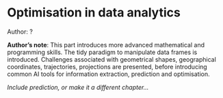 # Optimisation in data analytics

::: {.infobox .tip}
Author: ?
:::

::: {.infobox .note}
**Author's note**: This part introduces more advanced mathematical and programming skills.
The tidy paradigm to manipulate data frames is introduced. Challenges
associated with geometrical shapes, geographical coordinates,
trajectories, projections are presented, before introducing common AI
tools for information extraction, prediction and optimisation.

*Include prediction, or make it a different chapter\...*
:::
